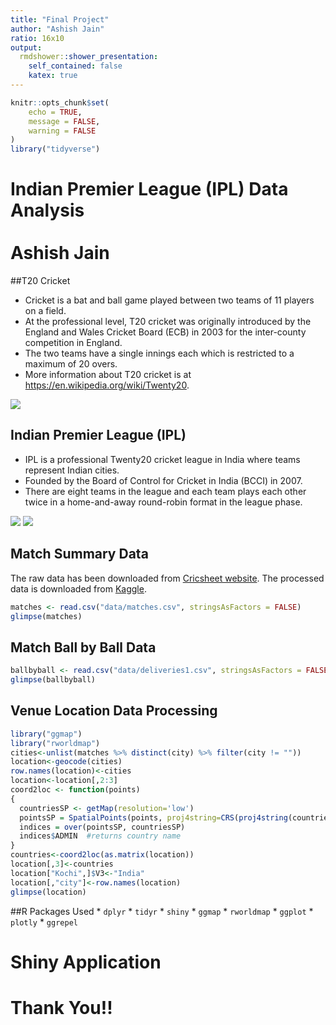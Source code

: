 ```yaml
---
title: "Final Project"
author: "Ashish Jain"
ratio: 16x10
output:
  rmdshower::shower_presentation:
    self_contained: false
    katex: true
---
```


```r
knitr::opts_chunk$set(
    echo = TRUE,
    message = FALSE,
    warning = FALSE
)
library("tidyverse")
```

# Indian Premier League (IPL) Data Analysis <br> <br> Ashish Jain

##T20 Cricket
<div class="double">
<p class="double-flow">
* Cricket is a bat and ball game played between two teams of 11 players on a field.
* At the professional level, T20 cricket was originally introduced by the England and Wales Cricket Board (ECB) in 2003 for the inter-county competition in England.
* The two teams have a single innings each which is restricted to a maximum of 20 overs.
* More information about T20 cricket is at [https://en.wikipedia.org/wiki/Twenty20](https://en.wikipedia.org/wiki/Twenty20).
</p><p class="double-flow">
<img src="Twenty20_game.jpg" class="one-col-image">
</p>
</div>

## Indian Premier League (IPL)
<div class="double">
<p class="double-flow">
* IPL is a professional Twenty20 cricket league in India where teams represent Indian cities.
* Founded by the Board of Control for Cricket in India (BCCI) in 2007.
* There are eight teams in the league and each team plays each other twice in a home-and-away round-robin format in the league phase.
</p><p class="double-flow">
<img src="ipl.png" class="one-col-image">
<img src="iplqual.png" class="one-col-image">
</p>
</div>

## Match Summary Data
The raw data has been downloaded from [Cricsheet website](http://cricsheet.org/downloads/). The processed data is downloaded from [Kaggle](https://www.kaggle.com/manasgarg/ipl).
```r
matches <- read.csv("data/matches.csv", stringsAsFactors = FALSE)
glimpse(matches)
```

## Match Ball by Ball Data
```r
ballbyball <- read.csv("data/deliveries1.csv", stringsAsFactors = FALSE)
glimpse(ballbyball)
```

## Venue Location Data Processing
```r
library("ggmap")
library("rworldmap")
cities<-unlist(matches %>% distinct(city) %>% filter(city != ""))
location<-geocode(cities)
row.names(location)<-cities
location<-location[,2:3]
coord2loc <- function(points)
{
  countriesSP <- getMap(resolution='low')
  pointsSP = SpatialPoints(points, proj4string=CRS(proj4string(countriesSP)))  
  indices = over(pointsSP, countriesSP)
  indices$ADMIN  #returns country name
}
countries<-coord2loc(as.matrix(location))
location[,3]<-countries
location["Kochi",]$V3<-"India"
location[,"city"]<-row.names(location)
glimpse(location)
```

##R Packages Used
* `dplyr`
* `tidyr`
* `shiny`
* `ggmap`
* `rworldmap`
* `ggplot`
* `plotly`
* `ggrepel`

# Shiny Application

# Thank You!!